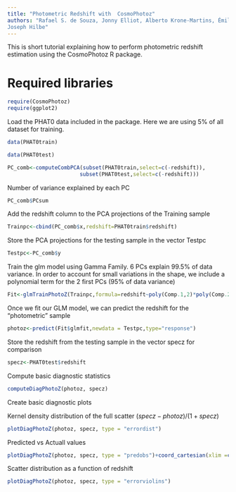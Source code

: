 ```yaml
---
title: "Photometric Redshift with  CosmoPhotoz"
authors: "Rafael S. de Souza, Jonny Elliot, Alberto Krone-Martins, Émille Ishida, 
Joseph Hilbe"
---
```


This is short tutorial explaining how to perform photometric redshift estimation using the CosmoPhotoz R package.

# Required libraries
```r
require(CosmoPhotoz)
require(ggplot2)

```

Load the PHAT0 data included in the package. Here we are using 5% of all dataset for training. 


```r
data(PHAT0train)

data(PHAT0test)
```




```r
PC_comb<-computeCombPCA(subset(PHAT0train,select=c(-redshift)),
                       subset(PHAT0test,select=c(-redshift)))
```

Number of variance explained by each PC 
```r
PC_comb$PCsum
```

Add the redshift column to the PCA projections of the  Training sample

```r
Trainpc<-cbind(PC_comb$x,redshift=PHAT0train$redshift)

```


Store the PCA projections for the testing sample in the vector Testpc

```r
Testpc<-PC_comb$y
```


Train  the glm model using Gamma Family. 6 PCs explain 99.5% of data variance. In order to account for small variations in the shape, we include a polynomial term for the 2 first PCs (95% of data variance) 

```r

Fit<-glmTrainPhotoZ(Trainpc,formula=redshift~poly(Comp.1,2)*poly(Comp.2,2)*Comp.3*Comp.4*Comp.5*Comp.6,method="Bayesian",family="gamma")

```



Once we fit our GLM model, we can predict the redshift for the "photometric" sample
 
```r

photoz<-predict(Fit$glmfit,newdata = Testpc,type="response")

```

Store the redshift from the testing sample in the vector specz for comparison 

```r
specz<-PHAT0test$redshift
```


Compute basic diagnostic statistics 



```r
computeDiagPhotoZ(photoz, specz)
```



Create basic diagnostic   plots

Kernel density distribution of the full scatter 
 $(specz-photoz)/(1+specz)$
 
```r
plotDiagPhotoZ(photoz, specz, type = "errordist")

```

Predicted vs Actuall values

```r
plotDiagPhotoZ(photoz, specz, type = "predobs")+coord_cartesian(xlim =c(0,1.5), ylim = c(0,1.5))
```


Scatter distribution as a function of redshift 

```r
plotDiagPhotoZ(photoz, specz, type = "errorviolins")
```

